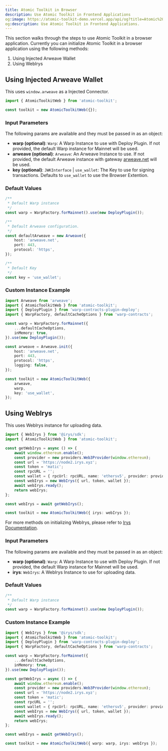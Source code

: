 ```yaml
---
title: Atomic Toolkit in Browser
description: Use Atomic Toolkit in Frontend Applications
og:image: https://atomic-toolkit-demo.vercel.app/api/og?title=Atomic%20Toolkit%20in%20Browser
og:description: Use Atomic Toolkit in Frontend Applications.
---
```


This section walks through the steps to use Atomic Toolkit in a browser application. Currently you can initialize Atomic Toolkit in a browser application using the following methods:

1. Using Injected Arweave Wallet
2. Using WebIrys

## Using Injected Arweave Wallet

This uses `window.arweave` as a Injected Connector.

```ts
import { AtomicToolkitWeb } from 'atomic-toolkit';

const toolkit = new AtomicToolkitWeb({});
```

### Input Parameters

The following params are available and they must be passed in as an object:

-   **warp (optional)**: `Warp`: A Warp Instance to use with Deploy Plugin. If not provided, the default Warp instance for Mainnet will be used.
-   **arweave (optional)**: `Arweave`: An Arweave Instance to use. If not provided, the default Arweave instance with gateway [arweave.net](arweave.net) will be used.
-   **key (optional)**: `JWKInterface` | `use_wallet`: The Key to use for signing transactions. Defaults to `use_wallet` to use the Browser Extention.

### Default Values

```ts
/**
 * Default Warp instance
 */
const warp = WarpFactory.forMainnet().use(new DeployPlugin());

/**
 * Default Arweave configuration.
 */
const defaultArweave = new Arweave({
    host: 'arweave.net',
    port: 443,
    protocol: 'https',
});

/**
 * Default Key
 */
const key = 'use_wallet';
```

### Custom Instance Example

```ts
import Arweave from 'arweave';
import { AtomicToolkitWeb } from 'atomic-toolkit';
import { DeployPlugin } from 'warp-contracts-plugin-deploy';
import { WarpFactory, defaultCacheOptions } from 'warp-contracts';

const warp = WarpFactory.forMainnet({
    ...defaultCacheOptions,
    inMemory: true,
}).use(new DeployPlugin());

const arweave = Arweave.init({
    host: 'arweave.net',
    port: 443,
    protocol: 'https',
    logging: false,
});

const toolkit = new AtomicToolkitWeb({
    arweave,
    warp,
    key: 'use_wallet',
});
```

## Using WebIrys

This uses WebIrys instance for uploading data.

```ts
import { WebIrys } from '@irys/sdk';
import { AtomicToolkitWeb } from 'atomic-toolkit';

const getWebIrys = async () => {
    await window.ethereum.enable();
    const provider = new providers.Web3Provider(window.ethereum);
    const url = 'https://node2.irys.xyz';
    const token = 'matic';
    const rpcURL = '';
    const wallet = { rpcUrl: rpcURL, name: 'ethersv5', provider: provider };
    const webIrys = new WebIrys({ url, token, wallet });
    await webIrys.ready();
    return webIrys;
};

const webIrys = await getWebIrys();

const toolkit = new AtomicToolkitWeb({ irys: webIrys });
```

For more methods on initializing WebIrys, please refer to [Irys Documentation](https://docs.irys.xyz/developer-docs/irys-sdk/irys-in-the-browser).

### Input Parameters

The following params are available and they must be passed in as an object:

-   **warp (optional)**: `Warp`: A Warp Instance to use with Deploy Plugin. If not provided, the default Warp instance for Mainnet will be used.
-   **irys**: `WebIrys`: A WebIrys Instance to use for uploading data.

### Default Values

```ts
/**
 * Default Warp instance
 */
const warp = WarpFactory.forMainnet().use(new DeployPlugin());
```

### Custom Instance Example

```ts
import { WebIrys } from '@irys/sdk';
import { AtomicToolkitWeb } from 'atomic-toolkit';
import { DeployPlugin } from 'warp-contracts-plugin-deploy';
import { WarpFactory, defaultCacheOptions } from 'warp-contracts';

const warp = WarpFactory.forMainnet({
    ...defaultCacheOptions,
    inMemory: true,
}).use(new DeployPlugin());

const getWebIrys = async () => {
    await window.ethereum.enable();
    const provider = new providers.Web3Provider(window.ethereum);
    const url = 'https://node2.irys.xyz';
    const token = 'matic';
    const rpcURL = '';
    const wallet = { rpcUrl: rpcURL, name: 'ethersv5', provider: provider };
    const webIrys = new WebIrys({ url, token, wallet });
    await webIrys.ready();
    return webIrys;
};

const webIrys = await getWebIrys();

const toolkit = new AtomicToolkitWeb({ warp: warp, irys: webIrys });
```
